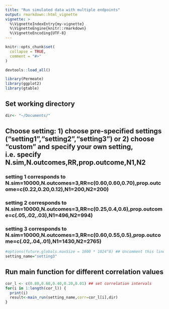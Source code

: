 ```yaml
---
title: "Run simulated data with multiple endpoints"
output: rmarkdown::html_vignette
vignette: >
  %\VignetteIndexEntry{my-vignette}
  %\VignetteEngine{knitr::rmarkdown}
  %\VignetteEncoding{UTF-8}
---
```


```r
knitr::opts_chunk$set(
  collapse = TRUE,
  comment = "#>"
)
```

```r
devtools::load_all()
```

```r
library(Permeate)
library(ggplot2)
library(gtable)
```

## Set working directory
```r
dir<- "~/Documents/"
```

## Choose setting: 1) choose pre-specified settings ("setting1","setting2","setting3") or 2) choose  "custom" and specify your own setting, i.e. specify N.sim,N.outcomes,RR,prop.outcome,N1,N2

### setting 1 corresponds to  N.sim=10000,N.outcomes=3,RR=c(0.60,0.60,0.70),prop.outcome=c(0.22,0.20,0.12),N1=200,N2=200)
### setting 2 corresponds to N.sim=10000,N.outcomes=3,RR=c(0.25,0.4,0.6),prop.outcome=c(.05,.02,.03),N1=496,N2=994)
### setting 3 corresponds to N.sim=10000,N.outcomes=3,RR=c(0.60,0.55,0.5),prop.outcome=c(.02,.04,.01),N1=1430,N2=2765)
```r
#options(future.globals.maxSize = 1000 * 1024^8) ## Uncomment this line if memory issues
setting_name="setting3"
```

## Run main function for different correlation values
```r
cor_l <- c(0.80,0.60,0.40,0.20,0.01) ## set correlation intervals
for(i in 1:length(cor_l)) {
  print(i)
  result<-main_run(setting_name,corr=cor_l[i],dir)
}
```






